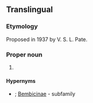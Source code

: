 ==Translingual==

===Etymology===
Proposed in 1937 by V. S. L. Pate.
{{wikipedia}}
{{wikispecies|Bembicinae}}

===Proper noun===
{{taxoninfl|i=1|g=c}}

# {{taxon|genus|family|Crabronidae|{{taxlink|Zyzzyx chilensis|species|noshow=1}}, a [[sand wasp]] that makes a buzzing sound}}

====Hypernyms====
* {{sense|genus}} {{Crabronidae Hypernyms}}; [[Bembicinae]]&nbsp;- subfamily